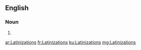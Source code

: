 ==English==

===Noun===
{{head|en|plural}}

# {{plural of|Latinization|lang=en|nocat=1}}

[[ar:Latinizations]]
[[fr:Latinizations]]
[[ku:Latinizations]]
[[mg:Latinizations]]